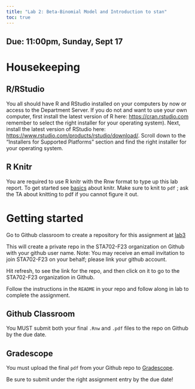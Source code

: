 ```yaml
---
title: "Lab 2: Beta-Binomial Model and Introduction to stan"
toc: true
---
```


## Due: 11:00pm, Sunday, Sept 17


# Housekeeping

## R/RStudio

You all should have R and RStudio installed on your computers by now or access to the Department Server. If you do not and want to use your own computer, first install the latest version of R here: [https://cran.rstudio.com ](https://cran.rstudio.com) remember to select the right installer for your operating system). Next, install the latest version of RStudio here: [https://www.rstudio.com/products/rstudio/download/](https://www.rstudio.com/products/rstudio/download/). Scroll down to the "Installers for Supported Platforms" section and find the right installer for your operating system.

## R Knitr

You are required to use R knitr with the Rnw format to type up this lab report.  To get started see [basics](https://kbroman.org/knitr_knutshell/pages/latex.html) about knitr. Make sure to knit to `pdf` ; ask the TA about knitting to pdf if you cannot figure it out.


# Getting started

Go to Github classroom to create a repository for this assignment  at [lab3](https://classroom.github.com/a/OJH0orn-)

This will create a private repo in the STA702-F23 organization on Github with your github user name. Note: You may receive an email invitation to join STA702-F23 on your behalf; please link your github account.

Hit refresh, to see the link for the repo, and then click on it to go to the STA702-F23 organization in Github.

Follow the instructions in the `README` in your repo and follow along in lab to complete the assignment. 

## Github Classroom 

You MUST submit both your final `.Rnw` and `.pdf` files to the repo on Github by the due date.

## Gradescope 

You must upload the final `pdf`  from your Github repo to [Gradescope](https://www.gradescope.com/courses/585736). 

Be sure to submit under the right assignment entry by the due date!


    